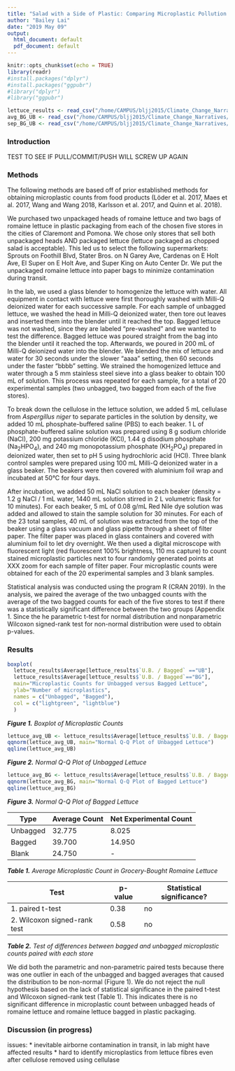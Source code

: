 ```yaml
---
title: "Salad with a Side of Plastic: Comparing Microplastic Pollution in Romaine Lettuce Sold with or without Plastic Packaging"
author: "Bailey Lai"
date: "2019 May 09"
output: 
  html_document: default
  pdf_document: default
---
```


```r
knitr::opts_chunk$set(echo = TRUE)
library(readr)
#install.packages("dplyr")
#install.packages("ggpubr")
#library("dplyr")
#library("ggpubr")
```
  
```r
lettuce_results <- read_csv("/home/CAMPUS/bljj2015/Climate_Change_Narratives/student_folders/Lai/microplastics/lettuce_results.csv")
avg_BG_UB <- read_csv("/home/CAMPUS/bljj2015/Climate_Change_Narratives/student_folders/Lai/microplastics/avg_BG_UB.csv")
sep_BG_UB <- read_csv("/home/CAMPUS/bljj2015/Climate_Change_Narratives/student_folders/Lai/microplastics/separate_BG_UB.csv")
```
### Introduction  
  
TEST TO SEE IF PULL/COMMIT/PUSH WILL SCREW UP AGAIN

  
### Methods  
  
The following methods are based off of prior established methods for obtaining microplastic counts from food products (Löder et al. 2017, Maes et al. 2017, Wang and Wang 2018, Karlsson et al. 2017, and Quinn et al. 2018).  
  
We purchased two unpackaged heads of romaine lettuce and two bags of romaine lettuce in plastic packaging from each of the chosen five stores in the cities of Claremont and Pomona. We chose only stores that sell both unpackaged heads AND packaged lettuce (lettuce packaged as chopped salad is acceptable). This led us to select the following supermarkets: Sprouts on Foothill Blvd, Stater Bros. on N Garey Ave, Cardenas on E Holt Ave, El Super on E Holt Ave, and Super King on Auto Center Dr. We put the unpackaged romaine lettuce into paper bags to minimize contamination during transit.  
  
In the lab, we used a glass blender to homogenize the lettuce with water. All equipment in contact with lettuce were first thoroughly washed with Milli-Q deionized water for each successive sample. For each sample of unbagged lettuce, we washed the head in Milli-Q deionized water, then tore out leaves and inserted them into the blender until it reached the top. Bagged lettuce was not washed, since they are labeled “pre-washed” and we wanted to test the difference. Bagged lettuce was poured straight from the bag into the blender until it reached the top. Afterwards, we poured in 200 mL of Milli-Q deionized water into the blender. We blended the mix of lettuce and water for 30 seconds under the slower "aaaa” setting, then 60 seconds under the faster "bbbb” setting. We strained the homogenized lettuce and water through a 5 mm stainless steel sieve into a glass beaker to obtain 100 mL of solution. This process was repeated for each sample, for a total of 20 experimental samples (two unbagged, two bagged from each of the five stores).  
  
To break down the cellulose in the lettuce solution, we added 5 mL cellulase from _Aspergillus niger_ to separate particles in the solution by density, we added 10 mL phosphate-buffered saline (PBS) to each beaker. 1 L of phosphate-buffered saline solution was prepared using 8 g sodium chloride (NaCl), 200 mg potassium chloride (KCl), 1.44 g disodium phosphate (Na~2~HPO~4~), and 240 mg monopotassium phosphate (KH~2~PO~4~) prepared in deionized water, then set to pH 5 using hydrochloric acid (HCl). Three blank control samples were prepared using 100 mL Milli-Q deionized water in a glass beaker. The beakers were then covered with aluminium foil wrap and incubated at 50°C for four days.  
  
After incubation, we added 50 mL NaCl solution to each beaker (density = 1.2 g NaCl / 1 mL water, 1440 mL solution stirred in 2 L volumetric flask for 10 minutes). For each beaker, 5 mL of 0.08 g/mL Red Nile dye solution was added and allowed to stain the sample solution for 30 minutes. For each of the 23 total samples, 40 mL of solution was extracted from the top of the beaker using a glass vacuum and glass pipette through a sheet of filter paper. The filter paper was placed in glass containers and covered with aluminium foil to let dry overnight. We then used a digital microscope with fluorescent light (red fluorescent 100% brightness, 110 ms capture) to count stained microplastic particles next to four randomly generated points at XXX zoom for each sample of filter paper. Four microplastic counts were obtained for each of the 20 experimental samples and 3 blank samples.  
  
Statistical analysis was conducted using the program R (CRAN 2019). In the analysis, we paired the average of the two unbagged counts with the average of the two bagged counts for each of the five stores to test if there was a statistically significant difference between the two groups (Appendix 1. Since the he parametric t-test for normal distribution and nonparametric Wilcoxon signed-rank test for non-normal distribution were used to obtain p-values. 
  
  
### Results
  
```r
boxplot(
  lettuce_results$Average[lettuce_results$`U.B. / Bagged` =="UB"], 
  lettuce_results$Average[lettuce_results$`U.B. / Bagged`=="BG"],
  main="Microplastic Counts for Unbagged versus Bagged Lettuce",
  ylab="Number of microplastics",
  names = c("Unbagged", "Bagged"),
  col = c("lightgreen", "lightblue")
  )
```

_**Figure 1.** Boxplot of Microplastic Counts_

```r
lettuce_avg_UB <- lettuce_results$Average[lettuce_results$`U.B. / Bagged` == "UB"]
qqnorm(lettuce_avg_UB, main="Normal Q-Q Plot of Unbagged Lettuce")
qqline(lettuce_avg_UB)
```


_**Figure 2.** Normal Q-Q Plot of Unbagged Lettuce_
  
```r
lettuce_avg_BG <- lettuce_results$Average[lettuce_results$`U.B. / Bagged` == "BG"]
qqnorm(lettuce_avg_BG, main="Normal Q-Q Plot of Bagged Lettuce")
qqline(lettuce_avg_BG)
``` 

_**Figure 3.** Normal Q-Q Plot of Bagged Lettuce_
  
Type | Average Count | Net Experimental Count
---- | ---- | ----
Unbagged | 32.775 | 8.025
Bagged | 39.700 | 14.950
Blank | 24.750 | -
_**Table 1.** Average Microplastic Count in Grocery-Bought Romaine Lettuce_
  
Test | p-value | Statistical significance?
---- | ---- | ----
1. paired t-test | 0.38 | no
2. Wilcoxon signed-rank test | 0.58 | no
_**Table 2.** Test of differences between bagged and unbagged microplastic counts paired with each store_
  
We did both the parametric and non-parametric paired tests because there was one outlier in each of the unbagged and bagged averages that caused the distribution to be non-normal (Figure 1). We do not reject the null hypothesis based on the lack of statistical significance in the paired t-test and Wilcoxon signed-rank test (Table 1). This indicates there is no significant difference in microplastic count between unbagged heads of romaine lettuce and romaine lettuce bagged in plastic packaging. 
  
  
### Discussion (in progress)
  
issues:
* inevitable airborne contamination in transit, in lab might have affected results
* hard to identify microplastics from lettuce fibres even after cellulose removed using cellulase